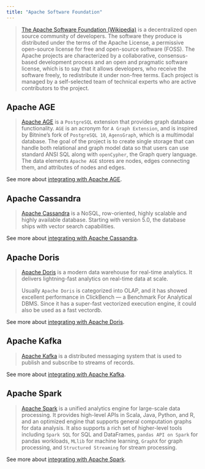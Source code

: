 ```yaml
---
title: "Apache Software Foundation"
---
```


> [The Apache Software Foundation (Wikipedia)](https://en.wikipedia.org/wiki/The_Apache_Software_Foundation) is a decentralized open source community of developers. The software they produce is distributed under the terms of the Apache License, a permissive open-source license for free and open-source software (FOSS). The Apache projects are characterized by a collaborative, consensus-based development process and an open and pragmatic software license, which is to say that it allows developers, who receive the software freely, to redistribute it under non-free terms. Each project is managed by a self-selected team of technical experts who are active contributors to the project.

## Apache AGE

> [Apache AGE](https://age.apache.org/) is a `PostgreSQL` extension that provides graph database functionality. `AGE` is an acronym for `A Graph Extension`, and is inspired by Bitnine’s fork of `PostgreSQL 10`, `AgensGraph`, which is a multimodal database. The goal of the project is to create single storage that can handle both relational and graph model data so that users can use standard ANSI SQL along with `openCypher`, the Graph query language. The data elements `Apache AGE` stores are nodes, edges connecting them, and attributes of nodes and edges.

See more about [integrating with Apache AGE](/oss/integrations/graphs/apache_age).

## Apache Cassandra

> [Apache Cassandra](https://cassandra.apache.org/) is a NoSQL, row-oriented, highly scalable and highly available database. Starting with version 5.0, the database ships with vector search capabilities.

See more about [integrating with Apache Cassandra](/oss/integrations/providers/cassandra).

## Apache Doris

> [Apache Doris](https://doris.apache.org/) is a modern data warehouse for real-time analytics. It delivers lightning-fast analytics on real-time data at scale.
>
> Usually `Apache Doris` is categorized into OLAP, and it has showed excellent performance in ClickBench — a Benchmark For Analytical DBMS. Since it has a super-fast vectorized execution engine, it could also be used as a fast vectordb.

See more about [integrating with Apache Doris](/oss/integrations/providers/apache_doris).

## Apache Kafka

> [Apache Kafka](https://github.com/apache/kafka) is a distributed messaging system that is used to publish and subscribe to streams of records.

See more about [integrating with Apache Kafka](/oss/integrations/memory/kafka_chat_message_history).

## Apache Spark

> [Apache Spark](https://spark.apache.org/) is a unified analytics engine for large-scale data processing. It provides high-level APIs in Scala, Java, Python, and R, and an optimized engine that supports general computation graphs for data analysis. It also supports a rich set of higher-level tools including `Spark SQL` for SQL and DataFrames, `pandas API on Spark` for pandas workloads, `MLlib` for machine learning, `GraphX` for graph processing, and `Structured Streaming` for stream processing.

See more about [integrating with Apache Spark](/oss/integrations/providers/spark).
